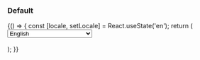 
<Meta title="Design system/InputTypeCountry" component={InputTypeCountry} />

### Default

<Canvas>
  <Story name="Default">
    {() => {
      const [locale, setLocale] = React.useState('en');
      return (
        <div>
          <select onChange={e => setLocale(e.target.value)} value={locale}>
            <option value="en">English</option>
            <option value="fr">French</option>
            <option value="xx">Random (fallback to english)</option>
          </select>
          <br />
          <br />
          <InputTypeCountry onChange={console.log} locale={locale} />
        </div>
      );
    }}
  </Story>
</Canvas>
